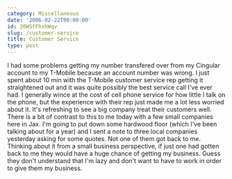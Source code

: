 ```yaml
---
category: Miscellaneous
date: '2006-02-22T00:00:00'
id: 20WSfFhxhWqv
slug: /customer-service
title: Customer Service
type: post
---
```


I had some problems getting my number transfered over from my
Cingular account to my T-Mobile because an account number was
wrong. I just spent about 10 min with the T-Mobile customer service
rep getting it straightened out and it was quite possibly the best
service call I've ever had. I generally wince at the cost of cell
phone service for how little I talk on the phone, but the
experience with their rep just made me a lot less worried about it.
It's refreshing to see a big company treat their customers well.
There is a bit of contrast to this to me today with a few small
companies here in Jax. I'm going to put down some hardwood floor
(which I've been talking about for a year) and I sent a note to
three local companies yesterday asking for some quotes. Not one of
them got back to me. Thinking about it from a small business
perspective, if just one had gotten back to me they would have a
huge chance of getting my business. Guess they don't understand
that I'm lazy and don't want to have to work in order to give them
my business.